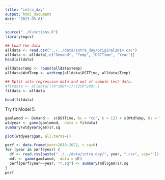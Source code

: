 ```yaml
---
title: "intra_day"
output: html_document
date: "2023-05-01"
---
```


```r
source("../Functions.R")
library(mgcv)
```


```r
## Load the data
alldata <- read.csv("../../data/intra_day/original2014.csv")
alldata <- alldata[,c("Demand", "Temp", "DSTTime", "Year")]
head(alldata)
```


```r
alldata$Temp <- round(alldata$Temp)
alldata$WtdTemp <- wtdtemp(alldata$DSTTime, alldata$Temp)

## Split into regression data and out of sample test data.
#fitdata <- alldata[((0*288)+1):(250*288),]  
fitdata <- alldata

head(fitdata)
```

Try fit Model 5.

```r
gamlwmod <- Demand ~  s(DSTTime, bs = "cc", k = 12) + s(WtdTemp, bs = "tp", k =8) + s(Year, bs = "tp", k =7)
wtdyear <- gamm(gamlwmod,  data = fitdata)
summary(wtdyear$gam)$r.sq
```

```r
plot(wtdyear$gam, all.terms=T)
```

```r
perf <- data.frame(year=2018:2022, r.sq=0)
for (year in perf$year) {
  df <- read.csv(paste("../../data/intra_day/", year, ".csv", sep=""))
  mdl <- gamm(gamlwmod,  data = df)
  perf[perf$year==year, "r.sq"] <- summary(mdl$gam)$r.sq
}
perf
```
